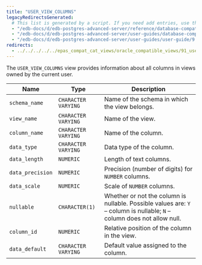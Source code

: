 ```yaml
---
title: "USER_VIEW_COLUMNS"
legacyRedirectsGenerated:
  # This list is generated by a script. If you need add entries, use the `legacyRedirects` key.
  - "/edb-docs/d/edb-postgres-advanced-server/reference/database-compatibility-for-oracle-developers-reference-guide/9.6/Database_Compatibility_for_Oracle_Developers_Reference_Guide.1.189.html"
  - "/edb-docs/d/edb-postgres-advanced-server/user-guides/database-compatibility-for-oracle-developers-guide/9.5/Database_Compatibility_for_Oracle_Developers_Guide.1.299.html"
  - "/edb-docs/d/edb-postgres-advanced-server/user-guides/user-guide/9.5/EDB_Postgres_Enterprise_Guide.1.245.html"
redirects:
  - ../../../../../epas_compat_cat_views/oracle_compatible_views/91_user_view_columns #generated for docs/epas/reorg-role-use-case-mode
---
```


<div id="user_view_columns" class="registered_link"></div>

The `USER_VIEW_COLUMNS` view provides information about all columns in views owned by the current user.

| Name             | Type                | Description                                                                                                              |
| ---------------- | ------------------- | ------------------------------------------------------------------------------------------------------------------------ |
| `schema_name`    | `CHARACTER VARYING` | Name of the schema in which the view belongs.                                                                            |
| `view_name`      | `CHARACTER VARYING` | Name of the view.                                                                                                        |
| `column_name`    | `CHARACTER VARYING` | Name of the column.                                                                                                      |
| `data_type`      | `CHARACTER VARYING` | Data type of the column.                                                                                                 |
| `data_length`    | `NUMERIC`           | Length of text columns.                                                                                                  |
| `data_precision` | `NUMERIC`           | Precision (number of digits) for `NUMBER` columns.                                                                       |
| `data_scale`     | `NUMERIC`           | Scale of `NUMBER` columns.                                                                                               |
| `nullable`       | `CHARACTER(1)`      | Whether or not the column is nullable. Possible values are: `Y` – column is nullable; `N` – column does not allow null. |
| `column_id`      | `NUMERIC`           | Relative position of the column in the view.                                                                         |
| `data_default`   | `CHARACTER VARYING` | Default value assigned to the column.                                                                                    |
